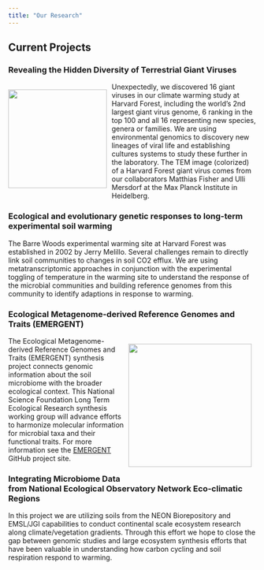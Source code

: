 ```yaml
---
title: "Our Research"
---
```


## Current Projects

### Revealing the Hidden Diversity of Terrestrial Giant Viruses

<div>
<div style="float: left; position: relative; top: 0px; padding-right: 10px">
![](images/giant_virus.png){width="200"}
</div>

Unexpectedly, we discovered 16 giant viruses in our climate warming study at Harvard Forest, including the world's 2nd largest giant virus genome, 6 ranking in the top 100 and all 16 representing new species, genera or families. We are using environmental genomics to discovery new lineages of viral life and establishing cultures systems to study these further in the laboratory. The TEM image (colorized) of a Harvard Forest giant virus comes from our collaborators Matthias Fisher and Ulli Mersdorf at the Max Planck Institute in Heidelberg.

### Ecological and evolutionary genetic responses to long-term experimental soil warming

The Barre Woods experimental warming site at Harvard Forest was established in 2002 by Jerry Melillo. Several challenges remain to directly link soil communities to changes in soil CO2 efflux. We are using metatranscriptomic approaches in conjunction with the experimental toggling of temperature in the warming site to understand the response of the microbial communities and building reference genomes from this community to identify adaptions in response to warming.

### Ecological Metagenome-derived Reference Genomes and Traits (EMERGENT)

<div>
<div style="float: right; position: relative; top: 0px; padding-right: 10px">
![](images/soil_emergent.jpg){width="250"}
</div>

The Ecological Metagenome-derived Reference Genomes and Traits (EMERGENT) synthesis project connects genomic information about the soil microbiome with the broader ecological context. This National Science Foundation Long Term Ecological Research synthesis working group will advance efforts to harmonize molecular information for microbial taxa and their functional traits. For more information see the [EMERGENT](https://lter.github.io/lterwg-emergent-website/) GitHub project site.

### Integrating Microbiome Data from National Ecological Observatory Network Eco-climatic Regions

In this project we are utilizing soils from the NEON Biorepository and EMSL/JGI capabilities to conduct continental scale ecosystem research along climate/vegetation gradients. Through this effort we hope to close the gap between genomic studies and large ecosystem synthesis efforts that have been valuable in understanding how carbon cycling and soil respiration respond to warming.
